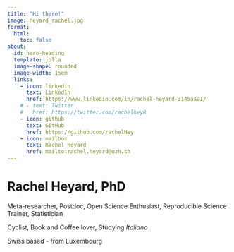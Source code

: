 ```yaml
---
title: "Hi there!"
image: heyard_rachel.jpg
format: 
  html:
    toc: false
about:
  id: hero-heading
  template: jolla
  image-shape: rounded
  image-width: 15em
  links:
    - icon: linkedin
      text: LinkedIn
      href: https://www.linkedin.com/in/rachel-heyard-3145aa91/
    # - text: Twitter
    #   href: https://twitter.com/rachelheyR
    - icon: github
      text: GitHub
      href: https://github.com/rachelHey
    - icon: mailbox
      text: Rachel Heyard
      href: mailto:rachel.heyard@uzh.ch
---
```


::: {#hero-heading} 
# Rachel Heyard, PhD

Meta-researcher, Postdoc, Open Science Enthusiast, Reproducible Science Trainer, Statistician

Cyclist, Book and Coffee lover, Studying _Italiano_

Swiss based - from Luxembourg

:::
